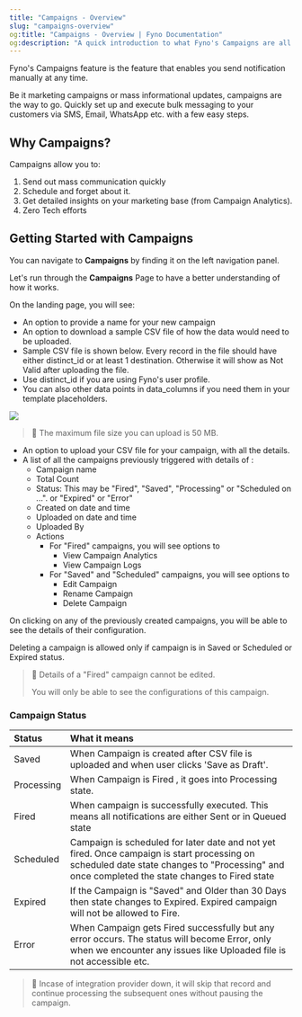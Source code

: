 ```yaml
---
title: "Campaigns - Overview"
slug: "campaigns-overview"
og:title: "Campaigns - Overview | Fyno Documentation"
og:description: "A quick introduction to what Fyno's Campaigns are all about."
---
```


Fyno's Campaigns feature is the feature that enables you send notification manually at any time.

Be it marketing campaigns or mass informational updates, campaigns are the way to go. Quickly set up and execute bulk messaging to your customers via SMS, Email, WhatsApp etc. with a few easy steps.

## Why Campaigns?

Campaigns allow you to:

1. Send out mass communication quickly
2. Schedule and forget about it.
3. Get detailed insights on your marketing base (from Campaign Analytics).
4. Zero Tech efforts

## Getting Started with Campaigns

You can navigate to **Campaigns** by finding it on the left navigation panel.

Let's run through the **Campaigns** Page to have a better understanding of how it works.

On the landing page, you will see:

-   An option to provide a name for your new campaign
-   An option to download a sample CSV file of how the data would need to be uploaded.
-   Sample CSV file is shown below. Every record in the file should have either distinct_id or at least 1 destination. Otherwise it will show as Not Valid after uploading the file.
-   Use distinct_id if you are using Fyno's user profile.
-   You can also other data points in data_columns if you need them in your template placeholders.

![](/images/3be877f-Fyno_sample_file.png)

> 📘 The maximum file size you can upload is 50 MB.

-   An option to upload your CSV file for your campaign, with all the details.
-   A list of all the campaigns previously triggered with details of :
    -   Campaign name
    -   Total Count
    -   Status: This may be "Fired", "Saved", "Processing" or "Scheduled on ...". or "Expired" or "Error"
    -   Created on date and time
    -   Uploaded on date and time
    -   Uploaded By
    -   Actions
        -   For "Fired" campaigns, you will see options to
            -   View Campaign Analytics
            -   View Campaign Logs
        -   For "Saved" and "Scheduled" campaigns, you will see options to
            -   Edit Campaign
            -   Rename Campaign
            -   Delete Campaign

On clicking on any of the previously created campaigns, you will be able to see the details of their configuration.

Deleting a campaign is allowed only if campaign is in Saved or Scheduled or Expired status.

> 📘 Details of a "Fired" campaign cannot be edited.
>
> You will only be able to see the configurations of this campaign.

### Campaign Status

| Status     | What it means                                                                                                                                                                                 |
| :--------- | :-------------------------------------------------------------------------------------------------------------------------------------------------------------------------------------------- |
| Saved      | When Campaign is created after CSV file is uploaded and when user clicks 'Save as Draft'.                                                                                                     |
| Processing | When Campaign is Fired , it goes into Processing state.                                                                                                                                       |
| Fired      | When campaign is successfully executed. This means all notifications are either Sent or in Queued state                                                                                       |
| Scheduled  | Campaign is scheduled for later date and not yet fired. Once campaign is start processing on scheduled date state changes to "Processing" and once completed the state changes to Fired state |
| Expired    | If the Campaign is "Saved" and Older than 30 Days then state changes to Expired. Expired campaign will not be allowed to Fire.                                                                |
| Error      | When Campaign gets Fired successfully but any error occurs. The status will become Error, only when we encounter any issues like Uploaded file is not accessible etc.                         |

> 📘 Incase of integration provider down, it will skip that record and continue processing the subsequent ones without pausing the campaign.
